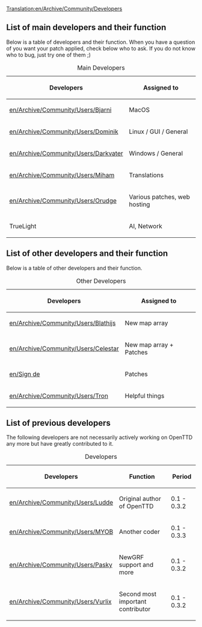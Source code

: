 [[Translation:en/Archive/Community/Developers]]
==List of main developers and their function==

Below is a table of developers and their function. When you have a question of you want your patch applied, check below who to ask. If you do not know who to bug, just try one of them ;)

{| border="1"
|+ Main Developers
|-
! Developers !! Assigned to
|-
|[[en/Archive/Community/Users/Bjarni]] || MacOS
|-
|[[en/Archive/Community/Users/Dominik]] || Linux / GUI / General
|-
|[[en/Archive/Community/Users/Darkvater]] || Windows / General
|-
|[[en/Archive/Community/Users/Miham]] || Translations
|-
|[[en/Archive/Community/Users/Orudge]] || Various patches, web hosting
|-
|TrueLight || AI, Network
|}

==List of other developers and their function==

Below is a table of other developers and their function.

{| border="1"
|+ Other Developers
|-
! Developers !! Assigned to
|-
|[[en/Archive/Community/Users/Blathijs]] || New map array
|-
|[[en/Archive/Community/Users/Celestar]] || New map array + Patches
|-
|[[en/Sign de]] || Patches
|-
|[[en/Archive/Community/Users/Tron]] || Helpful things
|}


==List of previous developers==

The following developers are not necessarily actively working on OpenTTD any more but have greatly contributed to it.


{| border="1"
|+ Developers
|-
! Developers !! Function !! Period
|-
|[[en/Archive/Community/Users/Ludde]] || Original author of OpenTTD || 0.1 - 0.3.2
|-
|[[en/Archive/Community/Users/MYOB]] || Another coder || 0.1 - 0.3.3
|-
|[[en/Archive/Community/Users/Pasky]] || NewGRF support and more || 0.1 - 0.3.2
|-
|[[en/Archive/Community/Users/Vurlix]] || Second most important contributor || 0.1 - 0.3.2
|}